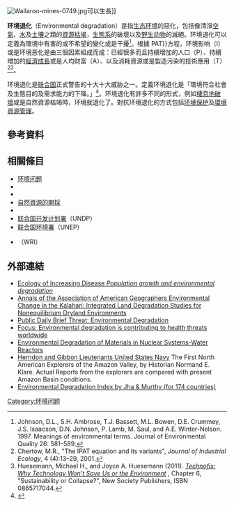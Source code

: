 [[Image:Wallaroo-mines-0749.jpg|thumb]]可以生長]]

'''环境退化'''（Environmental degradation）是指[[生态环境|生态环境]]的惡化，包括像清淨[[空氣|空氣]]、[[水|水]]及[[土壤|土壤]]之類的[[資源枯竭|資源枯竭]]，[[生態系|生態系]]的破壞以及[[野生动物|野生动物]]的滅絕。环境退化可以定義為環境中有害的或不希望的變化或是干擾<ref>Johnson, D.L., S.H. Ambrose, T.J. Bassett, M.L. Bowen, D.E. Crummey, J.S. Isaacson, D.N. Johnson, P. Lamb, M. Saul, and A.E. Winter-Nelson.  1997.  Meanings of environmental terms.  Journal of Environmental Quality 26: 581–589.</ref>。根據{{le|I {{=}} PAT}}方程，环境影响（I）或是环境恶化是由三個因素組成而成：已經很多而且持續增加的人口（P）、持續增加的[[經濟成長|經濟成長]]或是人均财富（A）、以及消耗資源或是製造污染的技術應用（T）<ref>Chertow, M.R., "The IPAT equation and its variants", ''Journal of Industrial Ecology'', 4 (4):13–29, 2001.</ref><ref>Huesemann, Michael H., and Joyce A. Huesemann (2011). [http://www.newtechnologyandsociety.org ''Technofix: Why Technology Won’t Save Us or the Environment''] {{Wayback|url=http://www.newtechnologyandsociety.org/ |date=20190618190523 }}, Chapter 6, "Sustainability or Collapse?", New Society Publishers, ISBN 0865717044.</ref>。

环境退化是[[联合国|联合国]]{{le|關於威脅，挑戰和改革問題高級別小組|High-level Panel on Threats, Challenges and Change}}正式警告的十大十大威胁之一。{{le|联合国国际减灾战略机構|United Nations International Strategy for Disaster Reduction}}定義环境退化是「環境符合社會及生態目的及需求能力的下降。」<ref>{{cite web |url=http://www.unisdr.org/eng/library/lib-terminology-eng%20home.htm |title=ISDR : Terminology |publisher=The International Strategy for Disaster Reduction |accessdate=2010-06-09 |date=2004-03-31 |archive-date=2013-01-03 |archive-url=https://web.archive.org/web/20130103034845/http://www.unisdr.org/eng/library/lib-terminology-eng%20home.htm |dead-url=no }}</ref>。环境退化有許多不同的形式，例如[[棲息地破壞|棲息地破壞]]或是自然資源枯竭時，环境就退化了。對抗环境退化的方式包括[[环境保护|环境保护]]及[[環境資源管理|環境資源管理]]。

==參考資料==
{{reflist}}

==相關條目==
* [[环境问题|环境问题]]
* {{le|生态崩溃|Ecological collapse}}
* {{le|生态可持续发展|Ecologically sustainable development}}
* [[自然資源的開採|自然資源的開採]]
* {{le|聯合國生物多樣性十年計劃|United Nations Decade on Biodiversity}}
* [[联合国开发计划署|联合国开发计划署]]（UNDP）
* [[联合国环境署|联合国环境署]]（UNEP）
* {{le|世界资源研究所|World Resources Institute}}（WRI）

== 外部連結 ==
* [https://web.archive.org/web/20161112100858/http://dieoff.org/page165.htm Ecology of Increasing Disease ''Population growth and environmental degradation'']
* [http://www.blackwell-synergy.com/links/doi/10.1111/0004-5608.00156/abs/ Annals of the Association of American Geographers Environmental Change in the Kalahari: Integrated Land Degradation Studies for Nonequilibrium Dryland Environments]{{Dead link|date=2019年10月 |bot=InternetArchiveBot |fix-attempted=yes }}
* [https://web.archive.org/web/20070829133752/http://meta2.com/PDB/Weekly/PDBEnvironmentalDegradation.pdf Public Daily Brief Threat: Environmental Degradation]
* [http://www.ourplanet.com/imgversn/95/roberts.html Focus: Environmental degradation is contributing to health threats worldwide] {{Wayback|url=http://www.ourplanet.com/imgversn/95/roberts.html |date=20160303220159 }}
* [http://www.tms.org/Meetings/Specialty/ED2005/home.html Environmental Degradation of Materials in Nuclear Systems-Water Reactors] {{Wayback|url=http://www.tms.org/Meetings/Specialty/ED2005/home.html |date=20161111121217 }}
*[http://www.pacificwestcom.com/amazon Herndon and Gibbon Lieutenants United States Navy] {{Wayback|url=http://www.pacificwestcom.com/amazon |date=20160304032015 }} The First North American Explorers of the Amazon Valley, by Historian Normand E. Klare. Actual Reports from the explorers are compared with present Amazon Basin conditions.
*[https://web.archive.org/web/20070928164037/http://www.thenewpublicfinance.org/background/Measuring%20country%20performance_nov2006%20update.pdf Environmental Degradation Index by Jha & Murthy (for 174 countries)]
{{Global catastrophic risks}}

[[Category:环境问题|Category:环境问题]]